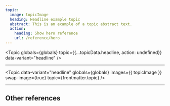 ```yaml
---
topic:
  image: topicImage
  heading: Headline example topic
  abstract: This is an example of a topic abstract text.
  action:
    heading: Show hero reference
    url: /reference/hero
---
```


<Topic
  globals={globals}
  topic={{...topicData.headline, action: undefined}}
  data-variant="headline"
/>

<div class="s-popout">
  <Topic
    data-variant="headline"
    globals={globals}
    images={{ topicImage }}
    topic={frontmatter.topic}
  />
</div>

---

<Topic
  data-variant="headline"
  globals={globals}
  images={{ topicImage }}
  swap-image={true}
  topic={frontmatter.topic}
/>

---

## Other references

<TopicList 
  class="s-grid u-grid-three-cols u-gap-m"
  data-variant="card"
  globals={globals}
  topics={Object.values(topicData)}
/>
